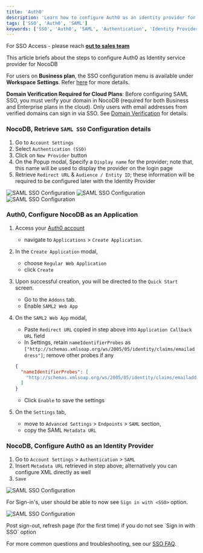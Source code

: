 ```yaml
---
title: 'Auth0'
description: 'Learn how to configure Auth0 as an identity provider for NocoDB.'
tags: ['SSO', 'Auth0', 'SAML']
keywords: ['SSO', 'Auth0', 'SAML', 'Authentication', 'Identity Provider']
---
```


<Callout type="info">For SSO Access - please reach [**out to sales team**](https://cal.com/nocodb)</Callout>

This article briefs about the steps to configure Auth0 as Identity service provider for NocoDB

<Callout type="info">For users on **Business plan**, the SSO configuration menu is available under **Workspace Settings**.
    Refer [here](/docs/product-docs/account-settings/authentication#business-plan) for more details.</Callout>

<Callout type="warning">**Domain Verification Required for Cloud Plans**: Before configuring SAML SSO, you must verify your domain in NocoDB (required for both Business and Enterprise plans in the cloud). Only users with email addresses from verified domains can sign in via SSO. See [Domain Verification](/docs/product-docs/account-settings/authentication#domain-verification) for details.</Callout>

### NocoDB, Retrieve `SAML SSO` Configuration details
1. Go to `Account Settings`
2. Select `Authentication (SSO)`
3. Click on `New Provider` button
4. On the Popup modal, Specify a `Display name` for the provider; note that, this name will be used to display the provider on the login page
5. Retrieve `Redirect URL` & `Audience / Entity ID`; these information will be required to be configured later with the Identity Provider

![SAML SSO Configuration](/img/v2/account-settings/SSO-1.png)
![SAML SSO Configuration](/img/v2/account-settings/SAML-2.png)
![SAML SSO Configuration](/img/v2/account-settings/SAML-3.png)


### Auth0, Configure NocoDB as an Application
1. Access your [Auth0 account](https://auth0.com/)
    - navigate to `Applications` > `Create Application`.
2. In the `Create Application` modal,
    - choose `Regular Web Application`
    - click `Create`
3. Upon successful creation, you will be directed to the `Quick Start` screen.
    - Go to the `Addons` tab.
    - Enable `SAML2 Web App`
4. On the `SAML2 Web App` modal,
    - Paste `Redirect URL` copied in step above into `Application Callback URL` field
    - In Settings, retain `nameIdentifierProbes` as `["http://schemas.xmlsoap.org/ws/2005/05/identity/claims/emailaddress"]`; remove other probes if any
   ```json
   {
     "nameIdentifierProbes": [
       "http://schemas.xmlsoap.org/ws/2005/05/identity/claims/emailaddress"
     ]
   }
   ```
   - Click `Enable` to save the settings

5. On the `Settings` tab,
    - move to `Advanced Settings` > `Endpoints` > `SAML` section,
    - copy the SAML `Metadata URL`

[//]: # (3. Upon successful creation, you will be directed to the `Quick Start` screen. )
[//]: # (    - Go to the `Settings` tab.)
[//]: # (    - Paste `Redirect URI` copied in step above into `Allowed Callback URLs` field)
[//]: # (    - `Save`)


### NocoDB, Configure Auth0 as an Identity Provider
1. Go to `Account Settings` > `Authentication` > `SAML`
2. Insert `Metadata URL` retrieved in step above; alternatively you can configure XML directly as well
3. `Save`

![SAML SSO Configuration](/img/v2/account-settings/SAML-4.png)

For Sign-in's, user should be able to now see `Sign in with <SSO>` option.

![SAML SSO Configuration](/img/v2/account-settings/SSO-SignIn.png)

<Callout type="note">
Post sign-out, refresh page (for the first time) if you do not see `Sign in with SSO` option
</Callout>

<Callout type="info">For more common questions and troubleshooting, see our [SSO FAQ](/docs/product-docs/account-settings/authentication/FAQs).</Callout>

